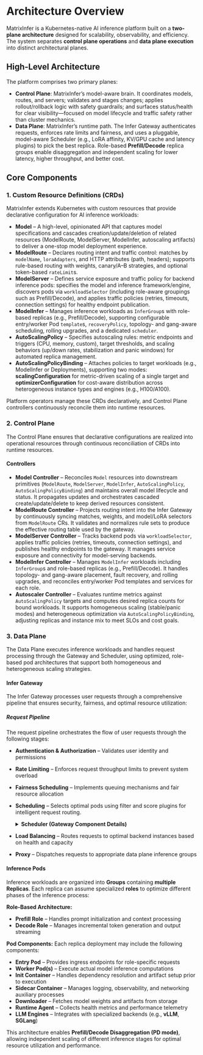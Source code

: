
# Architecture Overview

MatrixInfer is a Kubernetes-native AI inference platform built on a **two-plane architecture** designed for scalability, observability, and efficiency. The system separates **control plane operations** and **data plane execution** into distinct architectural planes.

## High-Level Architecture

The platform comprises two primary planes:

- **Control Plane**: MatrixInfer’s model-aware brain. It coordinates models, routes, and servers; validates and stages changes; applies rollout/rollback logic with safety guardrails; and surfaces status/health for clear visibility—focused on model lifecycle and traffic safety rather than cluster mechanics.
- **Data Plane**: MatrixInfer’s runtime path. The Infer Gateway authenticates requests, enforces rate limits and fairness, and uses a pluggable, model-aware Scheduler (e.g., LoRA affinity, KV/GPU cache and latency plugins) to pick the best replica. Role-based **Prefill/Decode** replica groups enable disaggregation and independent scaling for lower latency, higher throughput, and better cost.

<LightboxImage src="/img/diagrams/architecture/architecture_overview.svg" alt="Architecture Overview"/>

## Core Components

### 1. **Custom Resource Definitions (CRDs)**

MatrixInfer extends Kubernetes with custom resources that provide declarative configuration for AI inference workloads:

- **Model** – A high-level, opinionated API that captures model specifications and cascades creation/update/deletion of related resources (ModelRoute, ModelServer, ModelInfer, autoscaling artifacts) to deliver a one-stop model deployment experience.
- **ModelRoute** – Declares routing intent and traffic control: matches by `modelName`, `loraAdapters`, and HTTP attributes (path, headers); supports rule-based routing with weights, canary/A–B strategies, and optional token-based `rateLimit`s.
- **ModelServer** – Defines service exposure and traffic policy for backend inference pods: specifies the model and inference framework/engine, discovers pods via `workloadSelector` (including role-aware groupings such as Prefill/Decode), and applies traffic policies (retries, timeouts, connection settings) for healthy endpoint publication.
- **ModelInfer** – Manages inference workloads as `InferGroup`s with role-based replicas (e.g., Prefill/Decode), supporting configurable entry/worker Pod `template`s, `recoveryPolicy`, topology- and gang-aware scheduling, rolling upgrades, and a dedicated `scheduler`.
- **AutoScalingPolicy** – Specifies autoscaling rules: metric endpoints and triggers (CPU, memory, custom), target thresholds, and scaling behaviors (up/down rates, stabilization and panic windows) for automated replica management.
- **AutoScalingPolicyBinding** – Attaches policies to target workloads (e.g., ModelInfer or Deployments), supporting two modes: **scalingConfiguration** for metric-driven scaling of a single target and **optimizerConfiguration** for cost-aware distribution across heterogeneous instance types and engines (e.g., H100/A100).

Platform operators manage these CRDs declaratively, and Control Plane controllers continuously reconcile them into runtime resources.

### 2. **Control Plane**

The Control Plane ensures that declarative configurations are realized into operational resources through continuous reconciliation of CRDs into runtime resources.

#### **Controllers**

- **Model Controller** – Reconciles `Model` resources into downstream primitives (`ModelRoute`, `ModelServer`, `ModelInfer`, `AutoScalingPolicy`, `AutoScalingPolicyBinding`) and maintains overall model lifecycle and status. It propagates updates and orchestrates cascaded create/update/delete to keep derived resources consistent.
- **ModelRoute Controller** – Projects routing intent into the Infer Gateway by continuously syncing matches, weights, and model/LoRA selectors from `ModelRoute` CRs. It validates and normalizes rule sets to produce the effective routing table used by the gateway.
- **ModelServer Controller** – Tracks backend pods via `workloadSelector`, applies traffic policies (retries, timeouts, connection settings), and publishes healthy endpoints to the gateway. It manages service exposure and connectivity for model-serving backends.
- **ModelInfer Controller** – Manages `ModelInfer` workloads including `InferGroup`s and role-based replicas (e.g., Prefill/Decode). It handles topology- and gang-aware placement, fault recovery, and rolling upgrades, and reconciles entry/worker Pod templates and services for each role.
- **Autoscaler Controller** – Evaluates runtime metrics against `AutoScalingPolicy` targets and computes desired replica counts for bound workloads. It supports homogeneous scaling (stable/panic modes) and heterogeneous optimization via `AutoScalingPolicyBinding`, adjusting replicas and instance mix to meet SLOs and cost goals.

### 3. **Data Plane**

The Data Plane executes inference workloads and handles request processing through the Gateway and Scheduler, using optimized, role-based pod architectures that support both homogeneous and heterogeneous scaling strategies.

#### **Infer Gateway**

The Infer Gateway processes user requests through a comprehensive pipeline that ensures security, fairness, and optimal resource utilization:

##### **Request Pipeline**

<div style={{ textAlign: 'center' }}>
    <LightboxImage src="/img/diagrams/architecture/request_pipeline.svg" alt="Request Processing Pipeline" />
</div>

The request pipeline orchestrates the flow of user requests through the following stages:

*   **Authentication & Authorization** – Validates user identity and permissions
*   **Rate Limiting** – Enforces request throughput limits to prevent system overload
*   **Fairness Scheduling** – Implements queuing mechanisms and fair resource allocation
*   **Scheduling** – Selects optimal pods using filter and score plugins for intelligent request routing.
    <details>
        <summary><b>Scheduler (Gateway Component Details)</b></summary>
        <p>The Infer Gateway includes a pluggable Scheduler that plays a crucial role in the "Scheduling" stage of the request pipeline. It employs <b>advanced scheduling plugins</b> to optimize request routing and resource utilization:</p>
        ###### Filter Plugins:
        <ul>
            <li><i>Least Requests</i> – Filters pods based on current request load</li>
            <li><i>LoRA Affinity</i> – Ensures requests requiring specific LoRA adapters are routed to compatible pods</li>
        </ul>
        ###### Score Plugins:
        <ul>
            <li><i>KV Cache Aware</i> – Optimizes routing based on key-value cache availability and utilization</li>
            <li><i>Least Latency</i> – Minimizes Time to First Token (TTFT) and Time Per Output Token (TPOT)</li>
            <li><i>Prefix Cache</i> – Leverages shared prefix caching for improved performance</li>
            <li><i>GPU Cache</i> – Considers GPU memory cache status for optimal routing</li>
        </ul>
        <p>It seamlessly integrates with the Infer Gateway’s Load Balancing and Fairness Scheduling components to ensure optimal request distribution.</p>
    </details>

*   **Load Balancing** – Routes requests to optimal backend instances based on health and capacity
*   **Proxy** – Dispatches requests to appropriate data plane inference groups


#### **Inference Pods**

Inference workloads are organized into **Groups** containing **multiple Replicas**. Each replica can assume specialized **roles** to optimize different phases of the inference process:

**Role-Based Architecture:**
- **Prefill Role** – Handles prompt initialization and context processing
- **Decode Role** – Manages incremental token generation and output streaming

**Pod Components:**
Each replica deployment may include the following components:

- **Entry Pod** – Provides ingress endpoints for role-specific requests
- **Worker Pod(s)** – Execute actual model inference computations
- **Init Container** – Handles dependency resolution and artifact setup prior to execution
- **Sidecar Container** – Manages logging, observability, and networking auxiliary processes
- **Downloader** – Fetches model weights and artifacts from storage
- **Runtime Agent** – Collects health metrics and performance telemetry
- **LLM Engines** – Integrates with specialized backends (e.g., **vLLM**, **SGLang**)

This architecture enables **Prefill/Decode Disaggregation (PD mode)**, allowing independent scaling of different inference stages for optimal resource utilization and performance.
